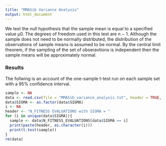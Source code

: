 ```yaml
---
title: "MMASib Variance Analysis"
output: html_document
---
```


We test the null hypothesis that the sample mean is equal to a specified value μ0. The degrees of freedom used in this test are n − 1. Although the sample does not need to be normally distributed, the distribution of the observations of sample means is assumed to be normal. By the central limit theorem, if the sampling of the set of obseravtions is independent then the sample means will be approximately normal.

### Results

The follwing is an account of the one-sample t-test run on each sample set with a 95% confidence interval. 

```r
sample <- NA
data <- read.csv(file = "MMASib_variance_analysis.txt", header = TRUE, sep = " ", skip = 14)
data$SIGMA <- as.factor(data$SIGMA)
i <- NA
header <- "N_FITNESS EVALUATIONS with SIGMA = "
for (i in unique(data$SIGMA)){
  sample <- data$N_FITNESS_EVALUATIONS[data$SIGMA == i]
  print(paste(header, as.character(i)))
  print(t.test(sample))
}
rm(data)
```
